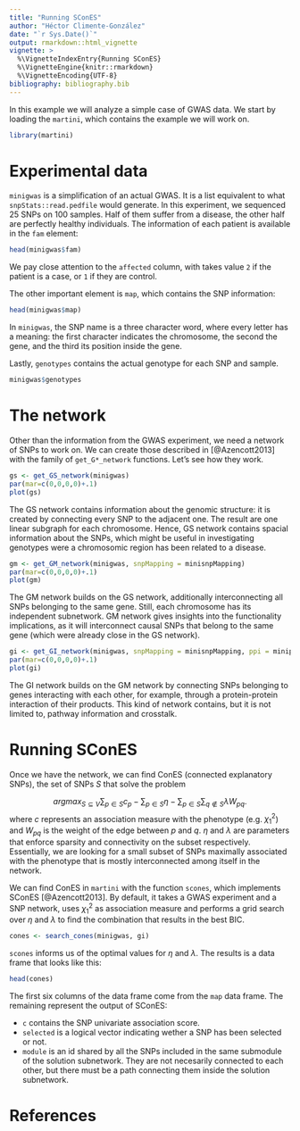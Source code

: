 ```yaml
---
title: "Running SConES"
author: "Héctor Climente-González"
date: "`r Sys.Date()`"
output: rmarkdown::html_vignette
vignette: >
  %\VignetteIndexEntry{Running SConES}
  %\VignetteEngine{knitr::rmarkdown}
  %\VignetteEncoding{UTF-8}
bibliography: bibliography.bib
---
```


In this example we will analyze a simple case of GWAS data. We start by loading the `martini`, which contains the example we will work on.

```r
library(martini)
```

# Experimental data

`minigwas` is a simplification of an actual GWAS. It is a list equivalent to what `snpStats::read.pedfile` would generate. In this experiment, we sequenced 25 SNPs on 100 samples. Half of them suffer from a disease, the other half are perfectly healthy individuals. The information of each patient is available in the `fam` element:

```r
head(minigwas$fam)
```

We pay close attention to the `affected` column, with takes value `2` if the patient is a case, or `1` if they are control. 

The other important element is `map`, which contains the SNP information:

```r
head(minigwas$map)
```

In `minigwas`, the SNP name is a three character word, where every letter has a meaning: the first character indicates the chromosome, the second the gene, and the third its position inside the gene. 

Lastly, `genotypes` contains the actual genotype for each SNP and sample.

```r
minigwas$genotypes
```

# The network

Other than the information from the GWAS experiment, we need a network of SNPs to work on. We can create those described in [@Azencott2013] with the family of `get_G*_network` functions. Let's see how they work.

```r
gs <- get_GS_network(minigwas)
par(mar=c(0,0,0,0)+.1)
plot(gs)
```

The GS network contains information about the genomic structure: it is created by connecting every SNP to the adjacent one. The result are one linear subgraph for each chromosome. Hence, GS network contains spacial information about the SNPs, which might be useful in investigating genotypes were a chromosomic region has been related to a disease.

```r
gm <- get_GM_network(minigwas, snpMapping = minisnpMapping)
par(mar=c(0,0,0,0)+.1)
plot(gm)
```

The GM network builds on the GS network, additionally interconnecting all SNPs belonging to the same gene. Still, each chromosome has its independent subnetwork. GM network gives insights into the functionality implications, as it will interconnect causal SNPs that belong to the same gene (which were already close in the GS network).

```r
gi <- get_GI_network(minigwas, snpMapping = minisnpMapping, ppi = minippi)
par(mar=c(0,0,0,0)+.1)
plot(gi)
```

The GI network builds on the GM network by connecting SNPs belonging to genes interacting with each other, for example, through a protein-protein interaction of their products. This kind of network contains, but it is not limited to, pathway information and crosstalk.

# Running SConES

Once we have the network, we can find ConES (connected explanatory SNPs), the set of SNPs $S$ that solve the problem

$$argmax_{S \subseteq V} \sum_{p \in S} c_p - \sum_{p \in S} \eta - \sum_{p \in S} \sum_{q \notin S} \lambda W_{pq} .$$
where $c$ represents an association measure with the phenotype (e.g. $\chi^2_1$) and $W_{pq}$ is the weight of the edge between $p$ and $q$. $\eta$ and $\lambda$ are parameters that enforce sparsity and connectivity on the subset respectively. Essentially, we are looking for a small subset of SNPs maximally associated with the phenotype that is mostly interconnected among itself in the network. 

We can find ConES in `martini` with the function `scones`, which implements SConES [@Azencott2013]. By default, it takes a GWAS experiment and a SNP network, uses $\chi^2_1$ as association measure and performs a grid search over $\eta$ and $\lambda$ to find the combination that results in the best BIC.

```r
cones <- search_cones(minigwas, gi)
```
`scones` informs us of the optimal values for $\eta$ and $\lambda$. The results is a data frame that looks like this:

```r
head(cones)
```

The first six columns of the data frame come from the `map` data frame. The remaining represent the output of SConES:

- `c` contains the SNP univariate association score.
- `selected` is a logical vector indicating wether a SNP has been selected or not.
- `module` is an id shared by all the SNPs included in the same submodule of the solution subnetwork. They are not necesarily connected to each other, but there must be a path connecting them inside the solution subnetwork.

# References